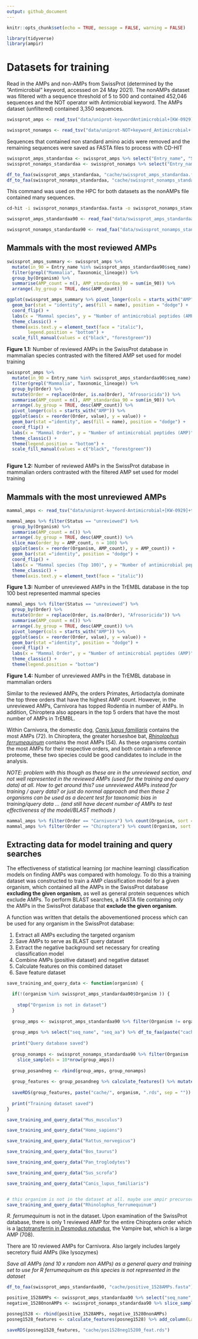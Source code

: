 ```yaml
---
output: github_document
---
```


```r
knitr::opts_chunk$set(echo = TRUE, message = FALSE, warning = FALSE)
```

```r
library(tidyverse)
library(ampir)
```

# Datasets for training 

Read in the AMPs and non-AMPs from SwissProt (determined by the "Antimicrobial" keyword, accessed on 24 May 2021). The nonAMPs dataset was filtered with a sequence threshold of 5 to 500 and contained 452,046 sequences and the NOT operator with Antimicrobial keyword. The AMPs dataset (unfiltered) contained 3,350 sequences.
```r
swissprot_amps <- read_tsv("data/uniprot-keywordAntimicrobial+[KW-0929]-filtered-reviewedyes24May21.tab") %>% rename(Entry_name = `Entry name`) %>% mutate(Organism = str_remove(Organism, " \\(.*")) %>% rename(Taxonomic_lineage = `Taxonomic lineage (ALL)`) %>% rename(Order = `Taxonomic lineage (ORDER)`) %>% mutate(Order = str_remove(Order, " \\(.*"))  %>% mutate(Organism = str_replace_all(Organism, " ", "_"))

swissprot_nonamps <- read_tsv("data/uniprot-NOT+keyword_Antimicrobial+[KW-0929]+length[5+TO+500]24May21.tab") %>% rename(Entry_name = `Entry name`) %>% mutate(Organism = str_remove(Organism, " \\(.*")) %>% mutate(Organism = str_replace_all(Organism, " ", "_"))


```

Sequences that contained non standard amino acids were removed and the remaining sequences were saved as FASTA files to process with CD-HIT
```r
swissprot_amps_standardaa <- swissprot_amps %>% select("Entry_name", "Sequence") %>% as.data.frame() %>% remove_nonstandard_aa()
swissprot_nonamps_standardaa <- swissprot_nonamps %>% select("Entry_name", "Sequence") %>% as.data.frame() %>% remove_nonstandard_aa()

df_to_faa(swissprot_amps_standardaa, "cache/swissprot_amps_standardaa.fasta")
df_to_faa(swissprot_nonamps_standardaa, "cache/swissprot_nonamps_standardaa.fasta")
```


This command was used on the HPC for both datasets as the nonAMPs file contained many sequences. 

```bash
cd-hit -i swissprot_nonamps_standardaa.fasta -o swissprot_nonamps_standardaa_90.fasta -c 0.90 -g 1 -T 32 -M 300000
```

```r
swissprot_amps_standardaa90 <- read_faa("data/swissprot_amps_standardaa_90.fasta") %>% left_join(swissprot_amps, by = c("seq_name" = "Entry_name")) %>% add_column(Label = "Pos") %>% filter(between(Length, 50, 500))

swissprot_nonamps_standardaa90 <- read_faa("data/swissprot_nonamps_standardaa_90.fasta") %>% left_join(swissprot_nonamps, by = c("seq_name" = "Entry_name")) %>% add_column(Label = "Neg") %>% filter(between(Length, 50, 500))
```

## Mammals with the most reviewed AMPs


```r
swissprot_amps_summary <- swissprot_amps %>%
  mutate(in_90 = Entry_name %in% swissprot_amps_standardaa90$seq_name) %>%
  filter(grepl("Mammalia", Taxonomic_lineage)) %>%
  group_by(Organism) %>% 
  summarise(AMP_count = n(), AMP_standardaa_90 = sum(in_90)) %>%
  arrange(.by_group = TRUE, desc(AMP_count))
```


```r
ggplot(swissprot_amps_summary %>% pivot_longer(cols = starts_with("AMP")), aes(x = reorder(Organism, value), y = value)) +
  geom_bar(stat = "identity", aes(fill = name), position = "dodge") +
  coord_flip() +
  labs(x = "Mammal species", y = "Number of antimicrobial peptides (AMP)", fill = "") +
  theme_classic() +
  theme(axis.text.y = element_text(face = "italic"),
        legend.position = "bottom") +
  scale_fill_manual(values = c("black", "forestgreen"))
```
**Figure 1.1:** Number of reviewed AMPs in the SwissProt database in mammalian species contrasted with the filtered AMP set used for model training


```r
swissprot_amps %>%
  mutate(in_90 = Entry_name %in% swissprot_amps_standardaa90$seq_name) %>%
  filter(grepl("Mammalia", Taxonomic_lineage)) %>%
  group_by(Order) %>% 
  mutate(Order = replace(Order, is.na(Order), "Afrosoricida")) %>%
  summarise(AMP_count = n(), AMP_standardaa_90 = sum(in_90)) %>%
  arrange(.by_group = TRUE, desc(AMP_count)) %>%
  pivot_longer(cols = starts_with("AMP")) %>%
  ggplot(aes(x = reorder(Order, value), y = value)) +
  geom_bar(stat ="identity", aes(fill = name), position = "dodge") +
  coord_flip() +
  labs(x = "Mammal Order", y = "Number of antimicrobial peptides (AMP)", fill = "") +
  theme_classic() +
  theme(legend.position = "bottom") +
  scale_fill_manual(values = c("black", "forestgreen"))
  

```
**Figure 1.2:** Number of reviewed AMPs in the SwissProt database in mammalian orders contrasted with the filtered AMP set used for model training

## Mammals with the most unreviewed AMPs

```r
mammal_amps <- read_tsv("data/uniprot-keyword-Antimicrobial+[KW-0929]+taxonomy-Mammalia.tab.gz") %>% rename(Entry_name = `Entry name`) %>% mutate(Organism = str_remove(Organism, " \\(.*")) %>% rename(Order = `Taxonomic lineage (ORDER)`) %>% mutate(Order = str_remove(Order, " \\(.*"))  %>% mutate(Organism = str_replace_all(Organism, " ", "_"))
```


```r
mammal_amps %>% filter(Status == "unreviewed") %>% 
  group_by(Organism) %>% 
  summarise(AMP_count = n()) %>%
  arrange(.by_group = TRUE, desc(AMP_count)) %>%
  slice_max(order_by = AMP_count, n = 100) %>%
  ggplot(aes(x = reorder(Organism, AMP_count), y = AMP_count)) +
  geom_bar(stat ="identity", position = "dodge") +
  coord_flip() +
  labs(x = "Mammal species (Top 100)", y = "Number of antimicrobial peptides (AMP)", fill = "") +
  theme_classic() +
  theme(axis.text.y = element_text(face = "italic"))
```

**Figure 1.3:** Number of unreviewed AMPs in the TrEMBL database in the top 100 best represented mammal species

```r
mammal_amps %>% filter(Status == "unreviewed") %>% 
  group_by(Order) %>% 
  mutate(Order = replace(Order, is.na(Order), "Afrosoricida")) %>%
  summarise(AMP_count = n()) %>%
  arrange(.by_group = TRUE, desc(AMP_count)) %>%
  pivot_longer(cols = starts_with("AMP")) %>%
  ggplot(aes(x = reorder(Order, value), y = value)) +
  geom_bar(stat ="identity", position = "dodge") +
  coord_flip() +
  labs(x = "Mammal Order", y = "Number of antimicrobial peptides (AMP)", fill = "") +
  theme_classic() +
  theme(legend.position = "bottom") 

```

**Figure 1.4:** Number of unreviewed AMPs in the TrEMBL database in mammalian orders 

Similar to the reviewed AMPs, the orders Primates, Artiodactyla dominate the top three orders that have the highest AMP count. However, in the unreviewed AMPs, Carnivora has topped Rodentia in number of AMPs. In addition, Chiroptera also appears in the top 5 orders that have the most number of AMPs in TrEMBL. 

Within Carnivora, the domestic dog, [*Canis lupus familiaris*](https://www.uniprot.org/proteomes/UP000002254) contains the most AMPs (72). In Chiroptera, the greater horseshoe bat, [*Rhinolophus ferrumequinum*](https://www.uniprot.org/proteomes/UP000472240) contains the most AMPs (54). As these organisms contain the most AMPs for their respective orders, and both contain a reference proteome, these two species could be good candidates to include in the analysis.


*NOTE: problem with this though as these are in the unreviewed section, and not well represented in the reviewed AMPs (used for the training and query data) at all. How to get around this? use unreviewed AMPs instead for training / query data? or just do normal approach and then these 2 organisms can be used as a decent test for taxonomic bias in training/query data  ... (and still have decent number of AMPs to test effectiveness of the model/BLAST methods )*

```r
mammal_amps %>% filter(Order == "Carnivora") %>% count(Organism, sort = TRUE) %>% slice_head(n=6)
mammal_amps %>% filter(Order == "Chiroptera") %>% count(Organism, sort = TRUE) %>% slice_head(n=6)
```

## Extracting data for model training and query searches

The effectiveness of statistical learning (or machine learning) classification models on finding AMPs was compared with homology. To do this a training dataset was constructed to train a AMP classification model for a given organism, which contained all the AMPs in the SwissProt database **excluding the given organism**, as well as general protein sequences which exclude AMPs. To perform BLAST searches, a FASTA file containing *only* the AMPs in the SwissProt database that **exclude the given organism**.

A function was written that details the abovementioned process which can be used for any organism in the SwissProt database:

1. Extract all AMPs excluding the targeted organism
2. Save AMPs to serve as BLAST query dataset
3. Extract the negative background set necessary for creating classification model
4. Combine AMPs (positive dataset) and negative dataset 
5. Calculate features on this combined dataset
6. Save feature dataset 


```r
save_training_and_query_data <- function(organism) {
  
  if(!(organism %in% swissprot_amps_standardaa90$Organism )) {
    
    stop("Organism is not in dataset")
  }
  
  group_amps <- swissprot_amps_standardaa90 %>% filter(Organism != organism) %>% select("seq_name", "seq_aa", "Label")
  
  group_amps %>% select("seq_name", "seq_aa") %>% df_to_faa(paste("cache/", organism, ".fasta", sep = ""))
  
  print("Query database saved")
  
  group_nonamps <- swissprot_nonamps_standardaa90 %>% filter(Organism != organism) %>% select("seq_name", "seq_aa", "Label") %>% 
    slice_sample(n = 10*nrow(group_amps)) 
  
  group_posandneg <- rbind(group_amps, group_nonamps) 
  
  group_features <- group_posandneg %>% calculate_features() %>% mutate(Label = as.factor(group_posandneg$Label))
  
  saveRDS(group_features, paste("cache/", organism, ".rds", sep = ""))
  
  print("Training dataset saved")
}
```

```r
save_training_and_query_data("Mus_musculus")

save_training_and_query_data("Homo_sapiens")

save_training_and_query_data("Rattus_norvegicus")

save_training_and_query_data("Bos_taurus")

save_training_and_query_data("Pan_troglodytes")

save_training_and_query_data("Sus_scrofa")

save_training_and_query_data("Canis_lupus_familiaris")


# this organism is not in the dataset at all. maybe use ampir precursor model for classification and "data/swissprot_amps_standardaa_90.fasta" as query
save_training_and_query_data("Rhinolophus_ferrumequinum") 
```

*R. ferrumequinum* is not in the dataset. Upon examination of the SwissProt database, there is only 1 reviewed AMP for the entire Chiroptera order which is a [lactotransferrin in *Desmodus rotundus*](https://www.uniprot.org/uniprot/K9IMD0), the Vampire bat, which is a large AMP (708). 

There are 10 reviewed AMPs for Carnivora. Also largely includes largely secretory fluid AMPs (like lysozymes)

*Save all AMPs (and 10 x random non AMPs) as a general query and training set to use for R ferrumequinum as this species is not represented in the dataset*

```r
df_to_faa(swissprot_amps_standardaa90, "cache/positive_1528AMPs.fasta")

positive_1528AMPs <- swissprot_amps_standardaa90 %>% select("seq_name", "seq_aa", "Label")
negative_15280nonAMPs <- swissprot_nonamps_standardaa90 %>% slice_sample(n = 10*nrow(swissprot_amps_standardaa90)) %>% select("seq_name", "seq_aa", "Label")

posneg1528 <- rbind(positive_1528AMPs, negative_15280nonAMPs)
posneg1528_features <- calculate_features(posneg1528) %>% add_column(Label = as.factor(posneg1528$Label))

saveRDS(posneg1528_features, "cache/pos1528neg15280_feat.rds")
```

